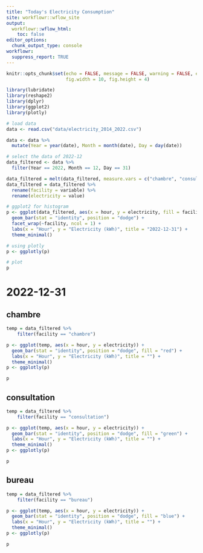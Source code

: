 ```yaml
---
title: "Today's Electricity Consumption"
site: workflowr::wflow_site
output:
  workflowr::wflow_html:
    toc: false
editor_options:
  chunk_output_type: console
workflowr:
  suppress_report: TRUE
---
```


```r
knitr::opts_chunk$set(echo = FALSE, message = FALSE, warning = FALSE, error = FALSE,
                      fig.width = 10, fig.height = 4)
``` 

```r
library(lubridate)
library(reshape2)
library(dplyr)
library(ggplot2)
library(plotly)
```

```r
# load data
data <- read.csv("data/electricity_2014_2022.csv")

data <- data %>%
  mutate(Year = year(date), Month = month(date), Day = day(date))

# select the data of 2022-12
data_filtered <- data %>%
  filter(Year == 2022, Month == 12, Day == 31)

data_filtered = melt(data_filtered, measure.vars = c("chambre", "consultation", "bureau"))
data_filtered = data_filtered %>%
  rename(facility = variable) %>%
  rename(electricity = value)
```


```r
# ggplot2 for histogram
p <- ggplot(data_filtered, aes(x = hour, y = electricity, fill = facility)) +
  geom_bar(stat = "identity", position = "dodge") +
  facet_wrap(~facility, ncol = 1) +
  labs(x = "Hour", y = "Electricity (kWh)", title = "2022-12-31") +
  theme_minimal()

# using plotly
p <- ggplotly(p)

# plot
p
```


# 2022-12-31 {.tabset .tabset-pills}
## chambre
```r
temp = data_filtered %>% 
    filter(facility == "chambre")

p <- ggplot(temp, aes(x = hour, y = electricity)) +
  geom_bar(stat = "identity", position = "dodge", fill = "red") +
  labs(x = "Hour", y = "Electricity (kWh)", title = "") +
  theme_minimal()
p <- ggplotly(p)

p  
```

## consultation
```r
temp = data_filtered %>% 
    filter(facility == "consultation")

p <- ggplot(temp, aes(x = hour, y = electricity)) +
  geom_bar(stat = "identity", position = "dodge", fill = "green") +
  labs(x = "Hour", y = "Electricity (kWh)", title = "") +
  theme_minimal()
p <- ggplotly(p)

p  
```

## bureau
```r
temp = data_filtered %>% 
    filter(facility == "bureau")

p <- ggplot(temp, aes(x = hour, y = electricity)) +
  geom_bar(stat = "identity", position = "dodge", fill = "blue") +
  labs(x = "Hour", y = "Electricity (kWh)", title = "") +
  theme_minimal()
p <- ggplotly(p)

p  
```

